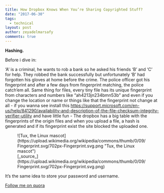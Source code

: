 ```yaml
---
title: How Dropbox Knows When You’re Sharing Copyrighted Stuff?
date: "2017-06-30"
tags:
  - technical
layout: post
author: zeyadelmarsafy
comments: true
---
```


**Hashing.**

Before i dive in:

‘A’ is a criminal, he wants to rob a bank so he asked his friends ‘B’ and ‘C’ for help.
They robbed the bank successfully but unfortunately ‘B’ had forgotten his gloves at home before the crime. The police officer got his fingerprint and after a few days from fingerprint matching, the police catch’em all.
Same thing for files, every tiny file has its unique fingerprint from characters and numbers like “ah4213jn234bmn53b” and even if you change the location or name or things like that the fingerprint not change at all - if you wanna see install this <a href="https://support.microsoft.com/en-us/help/841290/availability-and-description-of-the-file-checksum-integrity-verifier-utility" target="_blank" rel="noopener noreferrer">https://support.microsoft.com/en-us/help/841290/availability-and-description-of-the-file-checksum-integrity-verifier-utility</a> and have little fun - The dropbox has a big table with the fingerprints of the origin files and when you upload a file, a hash is generated and if its fingerprint exist the site blocked the uploaded one.

<figure>
  ![Tux, the Linux
  mascot](https://upload.wikimedia.org/wikipedia/commons/thumb/0/09/Fingerprint.svg/702px-Fingerprint.svg.png
  "Tux, the Linux mascot")
  <figcaption>
    [_source_](https://upload.wikimedia.org/wikipedia/commons/thumb/0/09/Fingerprint.svg/702px-Fingerprint.svg.png)
  </figcaption>
</figure>

It’s the same idea to store your password and username.

[Follow me on quora](https://www.quora.com/profile/Zeyad-Etman)
